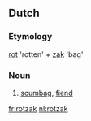 ==Dutch==

===Etymology===
[[rot]] 'rotten' + [[zak]] 'bag'

===Noun===
{{nl-noun|g|rotzakken|rotzakje}} {{m}}

# [[scumbag]], [[fiend]]

[[fr:rotzak]]
[[nl:rotzak]]